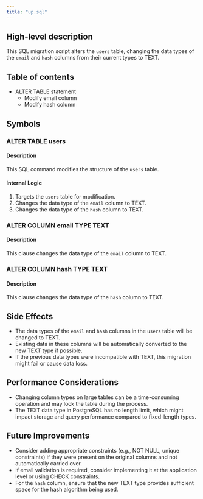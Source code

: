 ```yaml
---
title: "up.sql"
---
```


## High-level description
This SQL migration script alters the `users` table, changing the data types of the `email` and `hash` columns from their current types to TEXT.

## Table of contents
- ALTER TABLE statement
  - Modify email column
  - Modify hash column

## Symbols

### ALTER TABLE users
#### Description
This SQL command modifies the structure of the `users` table.

#### Internal Logic
1. Targets the `users` table for modification.
2. Changes the data type of the `email` column to TEXT.
3. Changes the data type of the `hash` column to TEXT.

### ALTER COLUMN email TYPE TEXT
#### Description
This clause changes the data type of the `email` column to TEXT.

### ALTER COLUMN hash TYPE TEXT
#### Description
This clause changes the data type of the `hash` column to TEXT.

## Side Effects
- The data types of the `email` and `hash` columns in the `users` table will be changed to TEXT.
- Existing data in these columns will be automatically converted to the new TEXT type if possible.
- If the previous data types were incompatible with TEXT, this migration might fail or cause data loss.

## Performance Considerations
- Changing column types on large tables can be a time-consuming operation and may lock the table during the process.
- The TEXT data type in PostgreSQL has no length limit, which might impact storage and query performance compared to fixed-length types.

## Future Improvements
- Consider adding appropriate constraints (e.g., NOT NULL, unique constraints) if they were present on the original columns and not automatically carried over.
- If email validation is required, consider implementing it at the application level or using CHECK constraints.
- For the `hash` column, ensure that the new TEXT type provides sufficient space for the hash algorithm being used.